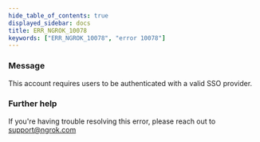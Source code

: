 ```yaml
---
hide_table_of_contents: true
displayed_sidebar: docs
title: ERR_NGROK_10078
keywords: ["ERR_NGROK_10078", "error 10078"]
---
```


### Message

This account requires users to be authenticated with a valid SSO provider.

### Further help

If you're having trouble resolving this error, please reach out to [support@ngrok.com](mailto:support@ngrok.com?subject=Help%20with%20ERR_NGROK_10078)
